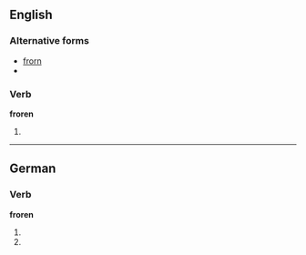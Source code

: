 ==English==

===Alternative forms===
* [[frorn]]
* {{R:Webster 1913|frorn}}

===Verb===
'''froren'''

# {{rare}} {{past participle of|[[freeze]]}}

----

==German==

===Verb===
'''froren'''

# {{de-verb form of|frieren|1|p|v}}
# {{de-verb form of|frieren|3|p|v}}